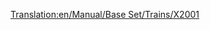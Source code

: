 [[Translation:en/Manual/Base Set/Trains/X2001]]
{{hu/Manual/Base Set/Trains/Navbox Mozdonyok}}
{{hu/Manual/Base Set/Trains/Vonatok|Image=[[File:en/Manual/Base Set/Trains/X2001.png]]
|Name='X2001'
|Cost=£60,937 ($121.874)
|Speed=305 km/h (190 mph)
|Weight=95 t
|Power=9,000 LE (6.618 kW)
|Annual=£3,234 ($6.468)
|Designed=1999
|Lifespan=20
|Capacity=N/A
|Leírás=Az elsőként elérhető egysínű vasúti mozdony jó vétel, hiszen az [[hu/Manual/Base Set/Trains/AsiaStar|"AsiaStarnál"]], a legjobb villanymozdonynál is sokkal erősebb és gyorsabb. Jellemzői hosszabb vonatok építésének lehetőségét vetik fel. Ha így döntesz, de nem éri el a csúcssebességet, érdemes lehet két motorkocsit alkalmazni.
|Valósság=Nevéből következtetve valószínűleg a svéd, billenőszekrényes [http://hu.wikipedia.org/wiki/SJ_X2000 X2000] villamos motorvonat-sorozat inspirálta. 
}}